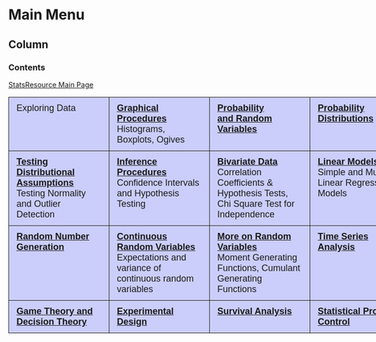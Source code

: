 Main Menu {data-navmenu="Menu"}
====================================================================

Column {.tabset}
-------------------------------------------------

### Contents
<p>
<a href="index.html">StatsResource Main Page</a>
<p>
<style type="text/css">
.tg  {border-collapse:collapse;border-spacing:0;}
.tg td{font-family:Arial, sans-serif;font-size:18px;padding:11px 15px;border-style:solid;border-width:1px;overflow:hidden;word-break:normal;}
.tg th{font-family:Arial, sans-serif;font-size:18px;font-weight:normal;padding:11px 15px;border-style:solid;border-width:1px;overflow:hidden;word-break:normal;}
.tg .tg-b44r{background-color:#cbcefb;vertical-align:top}
.tg .tg-yw4l{vertical-align:top}
.tg .tg-76so{font-size:18px;background-color:#cbcefb;vertical-align:top}
</style>
<center>
<table class="tg" style="undefined;table-layout: fixed; width: 900px">
<colgroup>
<col style="width: 200px">
<col style="width: 200px">
<col style="width: 200px">
<col style="width: 200px">
</colgroup>
<tbody>
  <tr>
  <td class="tg-76so">Exploring Data</td>
  <td class="tg-76so"><strong> <a href = "graphicalprocedures.html">Graphical Procedures</a></strong><br> Histograms, Boxplots, Ogives</td>    
  <td class="tg-76so"><strong> <a href = "probability.html">Probability <br> and Random Variables</a></strong> </td>
  <td class="tg-76so"><strong> <a href = "probabilitydistributions.html">Probability Distributions</a></strong> </td>
  </tr>
  <tr>
  <td class="tg-76so"><strong> <a href = "testingassumptions.html">Testing Distributional Assumptions</a></strong> <br> Testing Normality and Outlier Detection</td>
  <td class="tg-76so"><strong> <a href = "inference.html">Inference Procedures</a></strong> <br>Confidence Intervals and Hypothesis Testing</td>
  <td class="tg-76so"><strong> <a href = "bivariatedata.html">Bivariate Data</a></strong> <br>Correlation Coefficients & Hypothesis Tests, Chi Square Test for Independence</td>
  <td class="tg-76so"><strong> <a href = "linearmodels.html">Linear Models</a></strong> <br> Simple and Multiple Linear Regression Models</td>
  </tr>
  <tr>
  <td class="tg-76so"><strong><a href = "randomnumbers.html">Random Number Generation</a></strong></td>
  <td class="tg-76so"><strong><a href = "continuousrandomvariables.html">Continuous Random Variables</a></strong><br>Expectations and variance of continuous random variables</td>
  <td class="tg-76so"><strong><a href = "randomvariables2.html">More on Random Variables</a></strong><br> Moment Generating Functions, Cumulant Generating Functions</td>
  <td class="tg-76so"><strong> <a href = "timeseries.html">Time Series Analysis</a></strong> </td>
  </tr>
  <tr>
  <td class="tg-76so"><strong> <a href = "gametheory.html">Game Theory and Decision Theory</a></strong> <br></td>
  <td class="tg-76so"><strong> <a href = "experimentaldesign.html">Experimental Design</a></strong><br></td>
  <td class="tg-76so"><strong> <a href = "survivalanalysis.html">Survival Analysis</a></strong> </td>
  <td class="tg-76so"><strong> <a href = "statisticalprocesscontrol.html">Statistical Process Control</a></strong>  </td>
  </tr>
</tbody>
</table>
</center>


